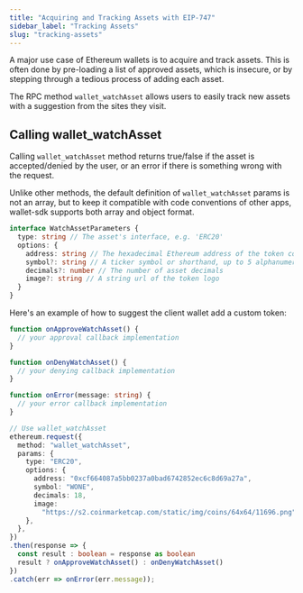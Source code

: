 ```yaml
---
title: "Acquiring and Tracking Assets with EIP-747"
sidebar_label: "Tracking Assets"
slug: "tracking-assets"
--- 
```







A major use case of Ethereum wallets is to acquire and track assets. This is often done by pre-loading a list of approved assets, which is insecure, or by stepping through a tedious process of adding each asset.

The RPC method `wallet_watchAsset` allows users to easily track new assets with a suggestion from the sites they visit.


## Calling wallet_watchAsset

Calling `wallet_watchAsset` method returns true/false if the asset is accepted/denied by the user, or an error if there is something wrong with the request.

Unlike other methods, the default definition of `wallet_watchAsset` params is not an array, but to keep it compatible with code conventions of other apps, wallet-sdk supports both array and object format.

```typescript
interface WatchAssetParameters {
  type: string // The asset's interface, e.g. 'ERC20'
  options: {
    address: string // The hexadecimal Ethereum address of the token contract
    symbol?: string // A ticker symbol or shorthand, up to 5 alphanumerical characters
    decimals?: number // The number of asset decimals
    image?: string // A string url of the token logo
  }
}
```

Here's an example of how to suggest the client wallet add a custom token:

```typescript
function onApproveWatchAsset() {
  // your approval callback implementation
}

function onDenyWatchAsset() {
  // your denying callback implementation
}

function onError(message: string) {
  // your error callback implementation
}

// Use wallet_watchAsset
ethereum.request({
  method: "wallet_watchAsset",
  params: {
    type: "ERC20",
    options: {
      address: "0xcf664087a5bb0237a0bad6742852ec6c8d69a27a",
      symbol: "WONE",
      decimals: 18,
      image:
        "https://s2.coinmarketcap.com/static/img/coins/64x64/11696.png",
    },
  },
})
.then(response => {
  const result : boolean = response as boolean
  result ? onApproveWatchAsset() : onDenyWatchAsset()
})
.catch(err => onError(err.message));
```


<FeedbackWidget />
